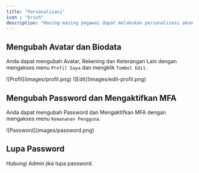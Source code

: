 ```yaml
---
title: "Personalisasi"
icon : "brush"
description: "Masing-masing pegawai dapat melakukan personalisasi akun dengan mengubah Avatar atau Password"
---
```


## Mengubah Avatar dan Biodata

Anda dapat mengubah Avatar, Rekening dan Keterangan Lain dengan mengakses menu `Profil Saya` dan mengklik `Tombol Edit`.
<Frame caption="Tampilan Menu Profil Saya">
    ![Profil](images/profil.png)
</Frame>
<Frame caption="Tampilan Tombol Edit">
    ![Edit](images/edit-profil.png)
</Frame>

## Mengubah Password dan Mengaktifkan MFA

Anda dapat mengubah Password dan Mengaktifkan MFA dengan mengakses menu `Kemananan Pengguna`.
<Frame caption="Tampilan Menu Kemananan Pengguna">
    ![Password](images/password.png)
</Frame>


## Lupa Password

<Warning>
    Hubungi Admin jika lupa password.
</Warning>


